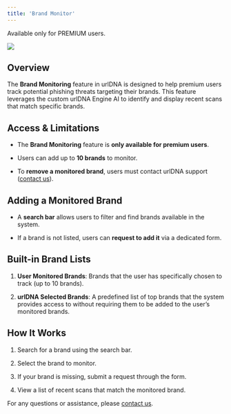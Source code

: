 ```yaml
---
title: 'Brand Monitor'
---
```


<Warning>
  Available only for PREMIUM users.
</Warning>

![](/images/docs/brand_monitor.png)

## Overview

The **Brand Monitoring** feature in urlDNA is designed to help premium users track potential phishing threats targeting their brands. This feature leverages the custom urlDNA Engine AI to identify and display recent scans that match specific brands.

## Access & Limitations

* The **Brand Monitoring** feature is **only available for premium users**.

* Users can add up to **10 brands** to monitor.

* To **remove a monitored brand**, users must contact urlDNA support ([contact us]("https://urldna.io/contact-us")).

## Adding a Monitored Brand

* A **search bar** allows users to filter and find brands available in the system.

* If a brand is not listed, users can **request to add it** via a dedicated form.

## Built-in Brand Lists

1. **User Monitored Brands**: Brands that the user has specifically chosen to track (up to 10 brands).

2. **urlDNA Selected Brands**: A predefined list of top brands that the system provides access to without requiring them to be added to the user’s monitored brands.

## How It Works

1. Search for a brand using the search bar.

2. Select the brand to monitor.

3. If your brand is missing, submit a request through the form.

4. View a list of recent scans that match the monitored brand.

For any questions or assistance, please [contact us](https://urldna.io/contact-us).